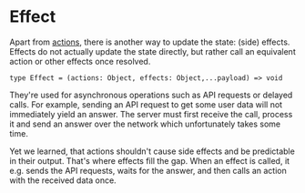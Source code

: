 # Effect

Apart from [actions](concepts/actions), there is another way to update the state: (side) effects.
Effects do not actually update the state directly, but rather call an equivalent action or other effects once resolved.

```
type Effect = (actions: Object, effects: Object,...payload) => void
```

They're used for asynchronous operations such as API requests or delayed calls.
For example, sending an API request to get some user data will not immediately yield an answer. The server must first receive the call, process it and send an answer over the network which unfortunately takes some time.

Yet we learned, that actions shouldn't cause side effects and be predictable in their output. That's where effects fill the gap. When an effect is called, it e.g. sends the API requests, waits for the answer, and then calls an action with the received data once.
